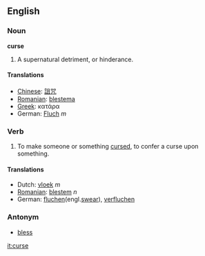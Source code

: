 ==English==
===Noun===
'''curse'''

#A supernatural detriment, or hinderance.

====Translations====
*[[Chinese]]: [[詛咒]]
*[[Romanian]]: [[blestema]]
*[[Greek]]: κατάρα
*German: [[Fluch]] ''m''

===Verb===
#To make someone or something [[cursed]], to confer a curse upon something.

====Translations====
*Dutch: [[vloek]] ''m''
*[[Romanian]]: [[blestem]] ''n''
*German: [[fluchen]](engl.[[swear]]), [[verfluchen]]
===Antonym===
*[[bless]]

[[it:curse]]